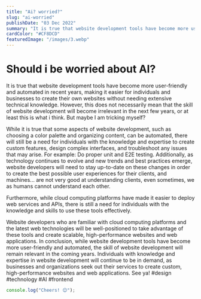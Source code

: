 ```yaml
---
title: "Ai? worried?"
slug: "ai-worried"
publishDate: "03 Dec 2022"
summary: "It is true that website development tools have become more user-friendly and automated in recent years, making it easier for individuals and businesses to create their own websites without needing extensive technical knowledge"
cardColor: "#CF8DCD"
featuredImage: "/images/3.webp"
---
```


# Should i be worried about AI?

It is true that website development tools have become more user-friendly and automated in recent years, making it easier for individuals and businesses to create their own websites without needing extensive technical knowledge. However, this does not necessarily mean that the skill of website development will become irrelevant in the next few years, or at least this is what i think. But maybe I am tricking myself?

While it is true that some aspects of website development, such as choosing a color palette and organizing content, can be automated, there will still be a need for individuals with the knowledge and expertise to create custom features, design complex interfaces, and troubleshoot any issues that may arise. For example: Do proper unit and E2E testing. Additionally, as technology continues to evolve and new trends and best practices emerge, website developers will need to stay up-to-date on these changes in order to create the best possible user experiences for their clients, and machines... are not very good at understanding clients, even sometimes, we as humans cannot understand each other.

Furthermore, while cloud computing platforms have made it easier to deploy web services and APIs, there is still a need for individuals with the knowledge and skills to use these tools effectively.

Website developers who are familiar with cloud computing platforms and the latest web technologies will be well-positioned to take advantage of these tools and create scalable, high-performance websites and web applications.
In conclusion, while website development tools have become more user-friendly and automated, the skill of website development will remain relevant in the coming years. Individuals with knowledge and expertise in website development will continue to be in demand, as businesses and organizations seek out their services to create custom, high-performance websites and web applications. See ya! #design #technology #AI #frontend

```js
console.log("Cheers! 😊");
```
